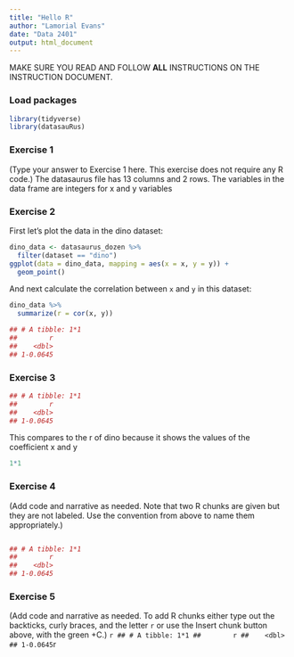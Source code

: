 ```yaml
---
title: "Hello R"
author: "Lamorial Evans"
date: "Data 2401"
output: html_document
---
```


MAKE SURE YOU READ AND FOLLOW **ALL** INSTRUCTIONS ON THE INSTRUCTION DOCUMENT. 

### Load packages

```r
library(tidyverse) 
library(datasauRus)
```


### Exercise 1

(Type your answer to Exercise 1 here. This exercise does not require any R code.)
 The datasaurus file has 13 columns and 2 rows. The variables in the data frame are integers for x and y variables


### Exercise 2



First let's plot the data in the dino dataset:

```r
dino_data <- datasaurus_dozen %>%
  filter(dataset == "dino")
ggplot(data = dino_data, mapping = aes(x = x, y = y)) +
  geom_point()
```

And next calculate the correlation between `x` and `y` in this dataset:

```r
dino_data %>%
  summarize(r = cor(x, y))

## # A tibble: 1*1
##        r
##    <dbl>
## 1-0.0645


```


### Exercise 3




```r

## # A tibble: 1*1
##        r
##    <dbl>
## 1-0.0645


```

This compares to the r of dino because it shows the values of the coefficient x and y
 
```r
1*1

``` 
### Exercise 4

(Add code and narrative as needed. Note that two R chunks are given but they are not labeled. Use the convention from above to name them appropriately.)

```r


```


```r
## # A tibble: 1*1
##        r
##    <dbl>
## 1-0.0645


```

### Exercise 5

(Add code and narrative as needed. To add R chunks either type out the backticks, curly braces, and the letter `r` or use the Insert chunk button above, with the green +C.)
```r
## # A tibble: 1*1
##        r
##    <dbl>
## 1-0.0645
```r


